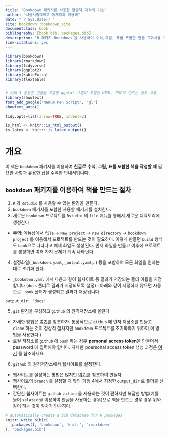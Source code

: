```yaml
--- 
title: "Bookdown 패키지를 사용한 한글책 제작의 기초"
author: "서울시립대학교 통계학과 이용희"
date: "`r Sys.Date()`"
site: bookdown::bookdown_site
documentclass: book
bibliography: [book.bib, packages.bib]
description: "R 패키지 Bookdown 을 사용하여 수식,그림, 표를 포함한 한글 교과서를 만드는 기초에 대한 설명입니다."
link-citations: yes
---
```


```r
library(bookdown)
library(rmarkdown)
library(tidyverse)
library(ggplot2)
library(kableExtra)
library(flextable)


# 아래 3 문장은 한글을 포함한 ggplot 그림이 포함된 HTML, PDF로 만드는 경우 사용
library(showtext)
font_add_google("Nanum Pen Script", "gl")
showtext_auto()

tidy.opts=list(arrow=TRUE, indent=2)

is_html <- knitr::is_html_output()
is_latex <- knitr::is_latex_output()
```


# 개요  {-}

이 책은 `bookdown` 패키지를 이용하여  **한글로 수식, 그림, 표를 포함한 책을 작성할 때** 필요한 사항과 유용한 팁을 수록한 안내서입니다.


## `bookdown` 패키지를 이용하여 책을 만드는 절차 {-}

1. `R` 과 `Rstudio` 를 사용할 수 있는 환경을 만든다.
2. `bookdown` 패키지를 포함한 사용할 패키지를 설치한다.
3. 새로운 `bookdown` 프로젝트를 `Rstudio` 의 `file` 메뉴를 통해서 새로운 디렉토리에 생성한다 

  - **주의**: 메뉴상에서 `file` -> `New project` -> `new directory` -> `bookdown project` 를 이용해서 프로젝트를 만드는 것이 필요하다. 이렇게 만들면 `build` 형식도 `book`으로 나타나고 예제 화일도 생성된다. 먼저 화일을 만들고 이후에 프로젝트를 생성하면 여러 가지 문제가 계속 나타난다. 
  
4. 설정화일(`_bookdown.yaml`, `_output.yaml`,..) 등을 포함하여 모든 화일을 원하는 대로 초기화 한다.

  - `_bookdown.yaml` 에서 다음과 같이 웹사이트 등 결과가 저장되는 폴더 이름을 지정합니다 (`docs` 폴더로 결과가 저장되도록 설정) . 아래와 같이 지정하지 않으면 자동으로 `_book` 폴더가 생성되고 결과가 저장됩니다. 
  
```
output_dir: "docs"
```

5. `git` 환경을 구성하고 `github` 의 원격저장소에 올린다 

  - 자세한 방법은 [여기](https://docs.github.com/ko/migrations/importing-source-code/using-the-command-line-to-import-source-code/adding-locally-hosted-code-to-github)를 참조하자. 통상적으로 `github` 에 먼저 저장소를 만들고 `clone` 하는 것이 정상적 절차지만 `bookdown` 프로젝트를 초기화하기 위하여 이 방법을 사용한다.)
  - 로컬 저장소를 `github` 에 `push` 하는 경우 **personal access token**을 만들어서 password 에 입력해야 합니다. 자세한 poersonal access token 생성 과정은 [여기](https://docs.github.com/en/authentication/keeping-your-account-and-data-secure/managing-your-personal-access-tokens) 를 참조하세요.
  
6. `github` 의 원격저장소에서 웹사이트를 설정한다. 
  - 웹사이트를 설정하는 방법은 많지만 [여기](https://docs.github.com/en/pages/getting-started-with-github-pages/configuring-a-publishing-source-for-your-github-pages-site#publishing-from-a-branch)를 참조하여 만들자.
  - 웹사이트의 `branch` 를 설정할 때 앞의 과정 4에서 지정한 `output_dir` 로 폴더를 선택한다. 
  - 간단한 웹사이트는  `github action` 을 사용하는 것이 편하지만  복잡한 방법(예를 들어 `xelatex` 을 이용하여 한글을 사용하는 경우)으로 책을 만드는 경우 경우 위와 같이 하는 것이 절차가 단순하다.

```r
# automatically create a bib database for R packages
knitr::write_bib(c(
  .packages(), 'bookdown', 'knitr', 'rmarkdown'
), 'packages.bib')
```

